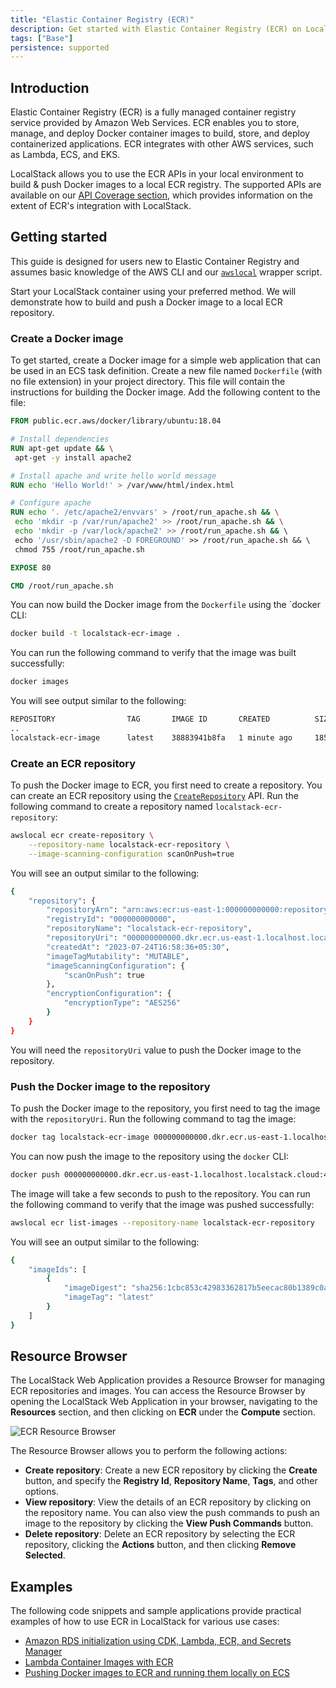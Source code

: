 ```yaml
---
title: "Elastic Container Registry (ECR)"
description: Get started with Elastic Container Registry (ECR) on LocalStack
tags: ["Base"]
persistence: supported
---
```



## Introduction

Elastic Container Registry (ECR) is a fully managed container registry service provided by Amazon Web Services.
ECR enables you to store, manage, and deploy Docker container images to build, store, and deploy containerized applications.
ECR integrates with other AWS services, such as Lambda, ECS, and EKS.

LocalStack allows you to use the ECR APIs in your local environment to build & push Docker images to a local ECR registry.
The supported APIs are available on our [API Coverage section](#api-coverage), which provides information on the extent of ECR's integration with LocalStack.

## Getting started

This guide is designed for users new to Elastic Container Registry and assumes basic knowledge of the AWS CLI and our [`awslocal`](https://github.com/localstack/awscli-local) wrapper script.

Start your LocalStack container using your preferred method.
We will demonstrate how to build and push a Docker image to a local ECR repository.

### Create a Docker image

To get started, create a Docker image for a simple web application that can be used in an ECS task definition.
Create a new file named `Dockerfile` (with no file extension) in your project directory.
This file will contain the instructions for building the Docker image.
Add the following content to the file:

```Dockerfile
FROM public.ecr.aws/docker/library/ubuntu:18.04

# Install dependencies
RUN apt-get update && \
 apt-get -y install apache2

# Install apache and write hello world message
RUN echo 'Hello World!' > /var/www/html/index.html

# Configure apache
RUN echo '. /etc/apache2/envvars' > /root/run_apache.sh && \
 echo 'mkdir -p /var/run/apache2' >> /root/run_apache.sh && \
 echo 'mkdir -p /var/lock/apache2' >> /root/run_apache.sh && \ 
 echo '/usr/sbin/apache2 -D FOREGROUND' >> /root/run_apache.sh && \ 
 chmod 755 /root/run_apache.sh

EXPOSE 80

CMD /root/run_apache.sh
```

You can now build the Docker image from the `Dockerfile` using the `docker CLI:

```bash
docker build -t localstack-ecr-image .
```

You can run the following command to verify that the image was built successfully:

```bash
docker images
```

You will see output similar to the following:

```bash
REPOSITORY                TAG       IMAGE ID       CREATED          SIZE  
..
localstack-ecr-image      latest    38883941b8fa   1 minute ago     185MB
```

### Create an ECR repository

To push the Docker image to ECR, you first need to create a repository.
You can create an ECR repository using the [`CreateRepository`](https://docs.aws.amazon.com/AmazonECR/latest/APIReference/API_CreateRepository.html) API.
Run the following command to create a repository named `localstack-ecr-repository`:

```bash
awslocal ecr create-repository \
    --repository-name localstack-ecr-repository \
    --image-scanning-configuration scanOnPush=true
```

You will see an output similar to the following:

```bash
{
    "repository": {
        "repositoryArn": "arn:aws:ecr:us-east-1:000000000000:repository/localstack-ecr-repository",
        "registryId": "000000000000",
        "repositoryName": "localstack-ecr-repository",
        "repositoryUri": "000000000000.dkr.ecr.us-east-1.localhost.localstack.cloud:4566/localstack-ecr-repository",
        "createdAt": "2023-07-24T16:58:36+05:30",
        "imageTagMutability": "MUTABLE",
        "imageScanningConfiguration": {
            "scanOnPush": true
        },
        "encryptionConfiguration": {
            "encryptionType": "AES256"
        }
    }
}
```

You will need the `repositoryUri` value to push the Docker image to the repository.

### Push the Docker image to the repository

To push the Docker image to the repository, you first need to tag the image with the `repositoryUri`.
Run the following command to tag the image:

```bash
docker tag localstack-ecr-image 000000000000.dkr.ecr.us-east-1.localhost.localstack.cloud:4566/localstack-ecr-repository
```

You can now push the image to the repository using the `docker` CLI:

```bash
docker push 000000000000.dkr.ecr.us-east-1.localhost.localstack.cloud:4566/localstack-ecr-repository
```

The image will take a few seconds to push to the repository.
You can run the following command to verify that the image was pushed successfully:

```bash
awslocal ecr list-images --repository-name localstack-ecr-repository
```

You will see an output similar to the following:

```bash
{
    "imageIds": [
        {
            "imageDigest": "sha256:1cbc853c42983362817b5eecac80b1389c0a5cf9cfd1e711d9d0a1f5a7a36d43",
            "imageTag": "latest"
        }
    ]
}
```

## Resource Browser

The LocalStack Web Application provides a Resource Browser for managing ECR repositories and images.
You can access the Resource Browser by opening the LocalStack Web Application in your browser, navigating to the **Resources** section, and then clicking on **ECR** under the **Compute** section.

![ECR Resource Browser](/images/aws/ecr-resource-browser.png)

The Resource Browser allows you to perform the following actions:

- **Create repository**: Create a new ECR repository by clicking the **Create** button, and specify the **Registry Id**, **Repository Name**, **Tags**, and other options.
- **View repository**: View the details of an ECR repository by clicking on the repository name.
You can also view the push commands to push an image to the repository by clicking the **View Push Commands** button.
- **Delete repository**: Delete an ECR repository by selecting the ECR repository, clicking the **Actions** button, and then clicking **Remove Selected**.

## Examples

The following code snippets and sample applications provide practical examples of how to use ECR in LocalStack for various use cases:

- [Amazon RDS initialization using CDK, Lambda, ECR, and Secrets Manager](https://github.com/localstack/amazon-rds-init-cdk)
- [Lambda Container Images with ECR](https://github.com/localstack/localstack-pro-samples/tree/master/lambda-container-image)
- [Pushing Docker images to ECR and running them locally on ECS](https://github.com/localstack/localstack-pro-samples/tree/master/ecs-ecr-container-app)
